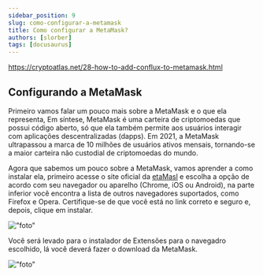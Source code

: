 ```yaml
---
sidebar_position: 9
slug: como-configurar-a-metamask
title: Como configurar a MetaMask?
authors: [slorber]
tags: [docusaurus]
---
```


https://cryptoatlas.net/28-how-to-add-conflux-to-metamask.html


## Configurando a MetaMask

Primeiro vamos falar um pouco mais sobre a MetaMask e o que ela representa, Em síntese, MetaMask é uma 
carteira de criptomoedas que possui código aberto, só que ela também permite aos usuários interagir com 
aplicações descentralizadas (dapps). Em 2021, a MetaMask ultrapassou a marca de 10 milhões de usuários 
ativos mensais, tornando-se a maior carteira não custodial de criptomoedas do mundo.

Agora que sabemos um pouco sobre a MetaMask, vamos aprender a como instalar ela, primeiro acesse o site oficial da [etaMasl](https://metamask.io/download/) 
e escolha a opção de acordo com seu navegador ou aparelho (Chrome, iOS ou Android), na parte inferior você 
encontra a lista de outros navegadores suportados, como Firefox e Opera. Certifique-se de que você está 
no link correto e seguro e, depois, clique em instalar.

!["foto"](https://xbase.sfo3.digitaloceanspaces.com/xbase/9e1875310421b2134f15c6594614a75f.PNG?updated_at=2023-03-21T19:39:29.581Z)

Você será levado para o instalador de Extensões para o navegadro escolhido, lá você deverá fazer o download 
da MetaMask.

!["foto"](https://xbase.sfo3.digitaloceanspaces.com/xbase/43c0387de7f894c1ed0590a54a492402.PNG?updated_at=2023-03-21T19:41:06.966Z)

